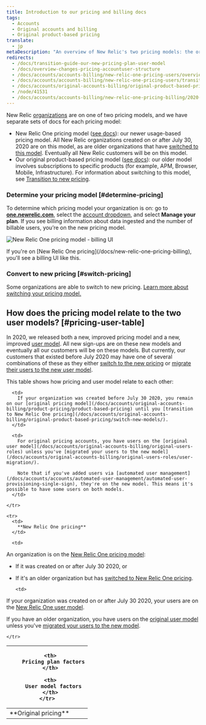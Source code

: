 ```yaml
---
title: Introduction to our pricing and billing docs
tags:
  - Accounts
  - Original accounts and billing
  - Original product-based pricing
translate:
  - jp
metaDescription: "An overview of New Relic's two pricing models: the original model and the New Relic One model."
redirects:
  - /docs/transition-guide-our-new-pricing-plan-user-model
  - /docs/overview-changes-pricing-accountuser-structure
  - /docs/accounts/accounts-billing/new-relic-one-pricing-users/overview-changes-pricing-accountuser-structure
  - /docs/accounts/accounts-billing/new-relic-one-pricing-users/transition-guide-new-pricing-plan
  - /docs/accounts/original-accounts-billing/original-product-based-pricing/transition-guide-new-pricing-user-changes
  - /node/41531
  - /docs/accounts/accounts-billing/new-relic-one-pricing-billing/2020-changes-pricing-user-model
---
```


New Relic [organizations](/docs/accounts/accounts-billing/new-relic-one-pricing-users/new-relic-account-structure) are on one of two pricing models, and we have separate sets of docs for each pricing model: 

* New Relic One pricing model ([see docs](/docs/new-relic-one-pricing-billing)): our newer usage-based pricing model. All New Relic organizations created on or after July 30, 2020 are on this model, as are older organizations that have [switched to this model](/docs/accounts/original-accounts-billing/original-product-based-pricing/switch-new-models/). Eventually all New Relic customers will be on this model. 
* Our original product-based pricing model ([see docs](/docs/accounts/original-accounts-billing/product-pricing/product-based-pricing)): our older model involves subscriptions to specific products (for example, APM, Browser, Mobile, Infrastructure). For information about switching to this model, see [Transition to new pricing](#how-to-transition). 

### Determine your pricing model [#determine-pricing]

To determine which pricing model your organization is on: go to [**one.newrelic.com**](http://one.newrelic.com), select the [account dropdown](/docs/using-new-relic/welcome-new-relic/get-started/glossary#account-dropdown), and select **Manage your plan**. If you see billing information about data ingested and the number of billable users, you’re on the new pricing model.

![New Relic One pricing model - billing UI](./images/new-relic-one-pricing-plan-billing-ui.png "new-relic-one-pricing-plan-billing-ui.png")

<figcaption>
  If you're on [New Relic One pricing](/docs/new-relic-one-pricing-billing), you'll see a billing UI like this.
</figcaption>

### Convert to new pricing [#switch-pricing]

Some organizations are able to switch to new pricing. [Learn more about switching your pricing model.](/docs/accounts/original-accounts-billing/original-product-based-pricing/switch-new-models)

## How does the pricing model relate to the two user models? [#pricing-user-table]

In 2020, we released both a new, improved pricing model and a new, improved [user model](/docs/accounts/original-accounts-billing/original-product-based-pricing/overview-user-models). All new sign-ups are on these new models and eventually all our customers will be on these models. But currently, our customers that existed before July 2020 may have one of several combinations of these as they either [switch to the new pricing](/docs/accounts/original-accounts-billing/original-product-based-pricing/switch-new-models/) or [migrate their users to the new user model](/docs/accounts/original-accounts-billing/original-users-roles/user-migration/). 

This table shows how pricing and user model relate to each other:

<table>
  <thead>
    <tr>
      <th style={{ width: "150px" }}/>

      <th>
        Pricing plan factors
      </th>

      <th>
        User model factors
      </th>
    </tr>
  </thead>

  <tbody>
    <tr>
      <td>
        **Original pricing**
      </td>

      <td>
        If your organization was created before July 30 2020, you remain on our [original pricing model](/docs/accounts/original-accounts-billing/product-pricing/product-based-pricing) until you [transition to New Relic One pricing](/docs/accounts/original-accounts-billing/original-product-based-pricing/switch-new-models/).
      </td>

      <td>
        For original pricing accounts, you have users on the [original user model](/docs/accounts/original-accounts-billing/original-users-roles) unless you've [migrated your users to the new model](/docs/accounts/original-accounts-billing/original-users-roles/user-migration/). 
        
        Note that if you've added users via [automated user management](/docs/accounts/accounts/automated-user-management/automated-user-provisioning-single-sign), they're on the new model. This means it's possible to have some users on both models. 
      </td>

    </tr>

    <tr>
      <td>
        **New Relic One pricing**
      </td>

      <td>
An organization is on the [New Relic One pricing model](/docs/accounts/accounts-billing/new-relic-one-pricing-users/pricing-billing): 
* If it was created on or after July 30 2020, or
* If it's an older organization but has [switched to New Relic One pricing](/docs/accounts/original-accounts-billing/original-product-based-pricing/switch-new-models/).
      </td>

      <td>
If your organization was created on or after July 30 2020, your users are on the [New Relic One user model](/docs/accounts/original-accounts-billing/original-product-based-pricing/overview-user-models). 

If you have an older organization, you have users on the [original user model](/docs/accounts/original-accounts-billing/original-users-roles) unless you've [migrated your users to the new model](/docs/accounts/original-accounts-billing/original-users-roles/user-migration/). 
      </td>

    </tr>
  </tbody>
</table>